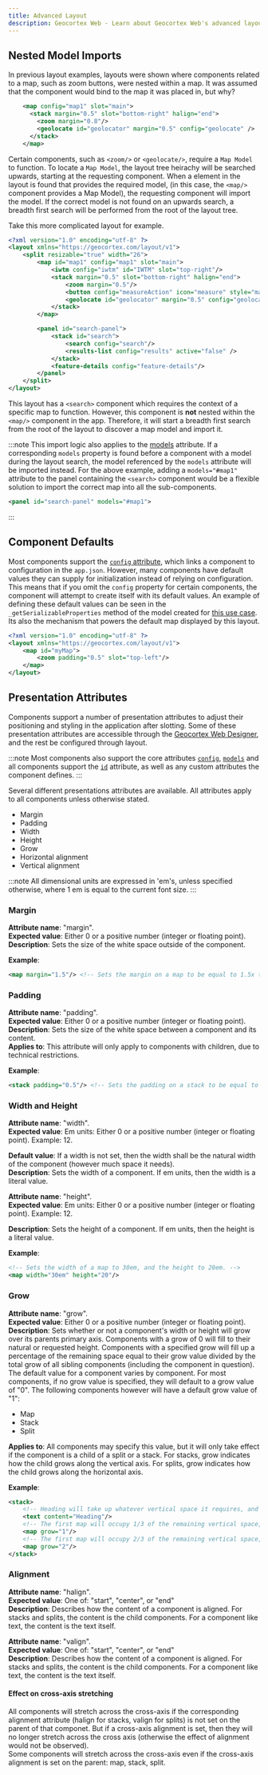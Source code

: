 ```yaml
---
title: Advanced Layout
description: Geocortex Web - Learn about Geocortex Web's advanced layout configuration options
---
```


## Nested Model Imports

In previous layout examples, layouts were shown where components related to a map, such as zoom buttons, were nested within a map. It was assumed that the component would bind to the map it was placed in, but why?

```xml
    <map config="map1" slot="main">
      <stack margin="0.5" slot="bottom-right" halign="end">
        <zoom margin="0.8"/>
        <geolocate id="geolocator" margin="0.5" config="geolocate" />
      </stack>
    </map>
```

Certain components, such as `<zoom/>` or `<geolocate/>`, require a `Map Model` to function. To locate a `Map Model`, the layout tree heirachy will be searched upwards, starting at the requesting component. When a element in the layout is found that provides the required model, (in this case, the `<map/>` component provides a Map Model), the requesting component will import the model. If the correct model is not found on an upwards search, a breadth first search will be performed from the root of the layout tree.

Take this more complicated layout for example.

```xml
<?xml version="1.0" encoding="utf-8" ?>
<layout xmlns="https://geocortex.com/layout/v1">
    <split resizable="true" width="26">
        <map id="map1" config="map1" slot="main">
            <iwtm config="iwtm" id="IWTM" slot="top-right"/>
            <stack margin="0.5" slot="bottom-right" halign="end">
                <zoom margin="0.5"/>
                <button config="measureAction" icon="measure" style="map-widget" margin="0.5"/>
                <geolocate id="geolocator" margin="0.5" config="geolocate" />
            </stack>
        </map>

        <panel id="search-panel">
            <stack id="search">
                <search config="search"/>
                <results-list config="results" active="false" />
            </stack>
            <feature-details config="feature-details"/>
        </panel>
    </split>
</layout>
```

This layout has a `<search>` component which requires the context of a specific map to function. However, this component is **not** nested within the `<map/>` component in the app. Therefore, it will start a breadth first search from the root of the layout to discover a map model and import it.

:::note
This import logic also applies to the [models](concepts-layout.mdx#models) attribute. If a corresponding `models` property is found before a component with a model during the layout search, the model referenced by the `models` attribute will be imported instead. For the above example, adding a `models="#map1"` attribute to the panel containing the `<search>` component would be a flexible solution to import the correct map into all the sub-components.

```xml
<panel id="search-panel" models="#map1">
```

:::

## Component Defaults

Most components support the [`config` attribute](concepts-app-config.mdx#linking-layout-to-app-config), which links a component to configuration in the `app.json`. However, many components have default values they can supply for initialization instead of relying on configuration. This means that if you omit the `config` property for certain components, the component will attempt to create itself with its default values. An example of defining these default values can be seen in the `_getSerializableProperties` method of the model created for [this use case](usecases-implement-component-participate-app-config.mdx#participating-in-the-configuration-lifecycle). Its also the mechanism that powers the default map displayed by this layout.

```xml
<?xml version="1.0" encoding="utf-8" ?>
<layout xmlns="https://geocortex.com/layout/v1">
    <map id="myMap">
        <zoom padding="0.5" slot="top-left"/>
    </map>
</layout>
```

## Presentation Attributes

Components support a number of presentation attributes to adjust their positioning and styling in the application after slotting. Some of these presentation attributes are accessible through the [Geocortex Web Designer](https://apps.geocortex.com/webviewer/designer/), and the rest be configured through layout.

:::note
Most components also support the core attributes [`config`](concepts-app-config.mdx#linking-layout-to-app-config), [`models`](concepts-layout.mdx#models) and all components support the [`id`](concepts-app-config.mdx#targeting-components-by-id) attribute, as well as any custom attributes the component defines.
:::

Several different presentations attributes are available. All attributes apply to all components unless otherwise stated.

-   Margin
-   Padding
-   Width
-   Height
-   Grow
-   Horizontal alignment
-   Vertical alignment

:::note
All dimensional units are expressed in 'em's, unless specified otherwise, where 1 em is equal to the current font size.
:::

### Margin

**Attribute name**: "margin".  
**Expected value**: Either 0 or a positive number (integer or floating point).  
**Description**: Sets the size of the white space outside of the component.

**Example**:

```xml
<map margin="1.5"/> <!-- Sets the margin on a map to be equal to 1.5x the current font size -->
```

### Padding

**Attribute name**: "padding".  
**Expected value**: Either 0 or a positive number (integer or floating point).  
**Description**: Sets the size of the white space between a component and its content.  
**Applies to**: This attribute will only apply to components with children, due to technical restrictions.

**Example**:

```xml
<stack padding="0.5"/> <!-- Sets the padding on a stack to be equal to 0.5x the current font size -->
```

### Width and Height

**Attribute name**: "width".  
**Expected value**: Em units: Either 0 or a positive number (integer or floating point). Example: 12.

**Default value**: If a width is not set, then the width shall be the natural width of the component (however much space it needs).  
**Description**: Sets the width of a component. If em units, then the width is a literal value.

**Attribute name**: "height".  
**Expected value**: Em units: Either 0 or a positive number (integer or floating point). Example: 12.

**Description**: Sets the height of a component. If em units, then the height is a literal value.

**Example**:

```xml
<!-- Sets the width of a map to 30em, and the height to 20em. -->
<map width="30em" height="20"/>
```

### Grow

**Attribute name**: "grow".  
**Expected value**: Either 0 or a positive number (integer or floating point).  
**Description**: Sets whether or not a component's width or height will grow over its parents primary axis. Components with a grow of 0 will fill to their natural or requested height. Components with a specified grow will fill up a percentage of the remaining space equal to their grow value divided by the total grow of all sibling components (including the component in question).  
The default value for a component varies by component. For most components, if no grow value is specified, they will default to a grow value of "0". The following components however will have a default grow value of "1":

-   Map
-   Stack
-   Split

**Applies to**: All components may specify this value, but it will only take effect if the component is a child of a split or a stack. For stacks, grow indicates how the child grows along the vertical axis. For splits, grow indicates how the child grows along the horizontal axis.

**Example**:

```xml
<stack>
    <!-- Heading will take up whatever vertical space it requires, and will occupy its natural width. -->
    <text content="Heading"/>
    <!-- The first map will occupy 1/3 of the remaining vertical space, and will occupy the full width available. -->
    <map grow="1"/>
    <!-- The first map will occupy 2/3 of the remaining vertical space, and will occupy the full width available. -->
    <map grow="2"/>
</stack>
```

### Alignment

**Attribute name**: "halign".  
**Expected value**: One of: "start", "center", or "end"  
**Description**: Describes how the content of a component is aligned. For stacks and splits, the content is the child components. For a component like text, the content is the text itself.

**Attribute name**: "valign".  
**Expected value**: One of: "start", "center", or "end"  
**Description**: Describes how the content of a component is aligned. For stacks and splits, the content is the child components. For a component like text, the content is the text itself.

#### Effect on cross-axis stretching

All components will stretch across the cross-axis if the corresponding alignment attribute (halign for stacks, valign for splits) is not set on the parent of that componet. But if a cross-axis alignment is set, then they will no longer stretch across the cross axis (otherwise the effect of alignment would not be observed).  
Some components will stretch across the cross-axis even if the cross-axis alignment is set on the parent: map, stack, split.
